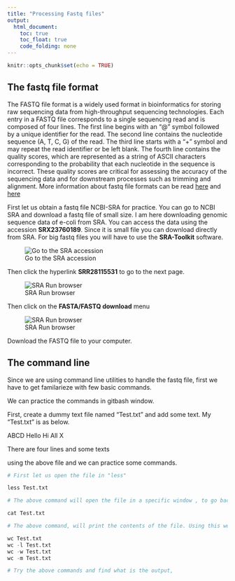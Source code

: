 ```yaml
---
title: "Processing Fastq files"
output:
  html_document:
    toc: true
    toc_float: true
    code_folding: none
---
```


```r
knitr::opts_chunk$set(echo = TRUE)
```


## The fastq file format

The FASTQ file format is a widely used format in bioinformatics for storing raw sequencing data from high-throughput sequencing technologies. Each entry in a FASTQ file corresponds to a single sequencing read and is composed of four lines. The first line begins with an "@" symbol followed by a unique identifier for the read. The second line contains the nucleotide sequence (A, T, C, G) of the read. The third line starts with a "+" symbol and may repeat the read identifier or be left blank. The fourth line contains the quality scores, which are represented as a string of ASCII characters corresponding to the probability that each nucleotide in the sequence is incorrect. These quality scores are critical for assessing the accuracy of the sequencing data and for downstream processes such as trimming and alignment. More information about fastq file formats can be read [here](https://knowledge.illumina.com/software/general/software-general-reference_material-list/000002211) and [here](https://en.wikipedia.org/wiki/FASTQ_format)

First let us obtain a fastq file NCBI-SRA for practice. You can go to NCBI SRA and download a fastq file of small size. I am here downloading genomic sequence data of e-coli from SRA. You can access the data using the accession **SRX23760189**. Since it is small file you can download directly from SRA. For big fastq files you will have to use the **SRA-Toolkit** software.

![Go to the SRA accession](Video/sra1.png)

Then click the hyperlink **SRR28115531** to go to the next page.

![SRA Run browser](Video/sra2.png)

Then click on the **FASTA/FASTQ download** menu

![SRA Run browser](Video/sr3.png)

Download the FASTQ file to your computer.

## The command line

Since we are using command line utilities to handle the fastq file, first we have to get familarieze with few basic commands.

We can practice the commands in gitbash window.

First, create a dummy text file named "Test.txt" and add some text. My "Test.txt" is as below.

ABCD
Hello
Hi All
X

There are four lines and some texts

using the above file and we can practice some commands.

```r
# First let us open the file in "less"

less Test.txt

# The above command will open the file in a specific window , to go back press "q" . "q" stands for quit

cat Test.txt

# The above command, will print the contents of the file. Using this we can also concatenate two file.

wc Test.txt
wc -l Test.txt
wc -w Test.txt
wc -m Test.txt

# Try the above commands and find what is the output,
```


